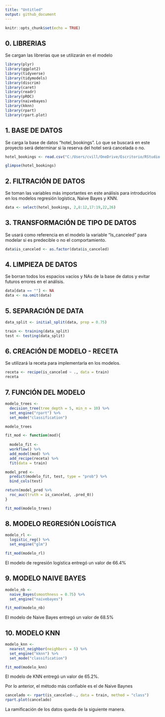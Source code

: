 ```yaml
---
title: "Untitled"
output: github_document
---
```


```r
knitr::opts_chunk$set(echo = TRUE)
```

## 0. LIBRERIAS

Se cargan las librerías que se utilizarán en el modelo

```r
library(plyr)
library(ggplot2)
library(tidyverse)
library(tidymodels)
library(discrim)
library(caret)
library(readr)
library(pROC)
library(naivebayes)
library(kknn)
library(rpart)
library(rpart.plot)
```

## 1. BASE DE DATOS

Se carga la base de datos "hotel_bookings". Lo que se buscará en este proyecto será determinar si la reserva del hotel será cancelada o no.

```r
hotel_bookings <- read.csv("C:/Users/cvill/OneDrive/Escritorio/RStudio Projects/Ayudantia 11/hotel_bookings.csv")

glimpse(hotel_bookings)
```
## 2. FILTRACIÓN DE DATOS

Se toman las variables más importantes en este análisis para introducirlos en los modelos regresión logística, Naive Bayes y KNN.

```r
data <- select(hotel_bookings, 2,8:12,17:19,22,26)
```

## 3. TRANSFORMACIÓN DE TIPO DE DATOS

Se usará como referencia en el modelo la variable "Is_canceled" para modelar si es predecible o no el comportamiento.

```r
data$is_canceled <- as.factor(data$is_canceled)
```

## 4. LIMPIEZA DE DATOS

Se borran todos los espacios vacíos y NAs de la base de datos y evitar futuros errores en el análisis.

```r
data[data == ""] <- NA
data <- na.omit(data)
```

## 5. SEPARACIÓN DE DATA

```r
data_split <- initial_split(data, prop = 0.75)

train <- training(data_split) 
test <- testing(data_split)
```

## 6. CREACIÓN DE MODELO - RECETA

Se utilizará la receta para implementarla en los modelos.

```r
receta <- recipe(is_canceled ~ ., data = train)
receta
```
## 7. FUNCIÓN DEL MODELO

```r
modelo_trees <-
  decision_tree(tree_depth = 5, min_n = 10) %>% 
  set_engine("rpart") %>% 
  set_mode("classification")

modelo_trees
```

```r
fit_mod <- function(mod){
  
  modelo_fit <- 
  workflow() %>% 
  add_model(mod) %>% 
  add_recipe(receta) %>% 
  fit(data = train)

model_pred <- 
  predict(modelo_fit, test, type = "prob") %>% 
  bind_cols(test) 

return(model_pred %>% 
  roc_auc(truth = is_canceled, .pred_0))
}

fit_mod(modelo_trees)
```

## 8. MODELO REGRESIÓN LOGÍSTICA

```r
modelo_rl <- 
  logistic_reg() %>% 
  set_engine("glm")

fit_mod(modelo_rl)
```

El modelo de regresión logística entregó un valor de 66.4%

## 9. MODELO NAIVE BAYES

```r

modelo_nb <-
  naive_Bayes(smoothness = 0.75) %>%
  set_engine("naivebayes")

fit_mod(modelo_nb)
```

El modelo de Naive Bayes entregó un valor de 68.5%

## 10. MODELO KNN

```r
modelo_knn <-
  nearest_neighbor(neighbors = 5) %>% 
  set_engine("kknn") %>% 
  set_mode("classification")

fit_mod(modelo_knn)
```

El modelo de KNN entregó un valor de 65.2%.

Por lo anterior, el método más confiable es el de Naive Baynes

```r
cancelado <- rpart(is_canceled~., data = train, method = "class")
rpart.plot(cancelado)
```

La ramificación de los datos queda de la siguiente manera.
